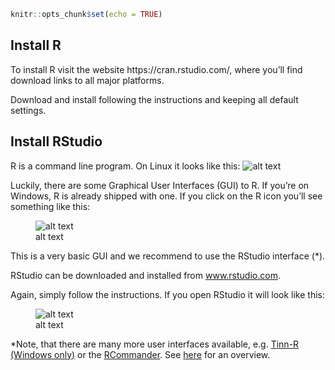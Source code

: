 ```r
knitr::opts_chunk$set(echo = TRUE)
```

## Install R 

To install R visit the website https://cran.rstudio.com/, where you'll find download links to all major platforms. 

Download and install following the instructions and keeping all default settings.


## Install RStudio

R is a command line program. On Linux it looks like this:
![alt text](../figures/rterminal.png)

Luckily, there are some Graphical User Interfaces (GUI) to R. 
If you're on Windows, R is already shipped with one.
If you click on the R icon you'll see something like this:

![alt text](https://upload.wikimedia.org/wikipedia/commons/thumb/9/94/Regression_cercle_coope_gruntz_GNU_R.png/800px-Regression_cercle_coope_gruntz_GNU_R.png)

This is a very basic GUI and we recommend to use the RStudio interface (*).

RStudio can be downloaded and installed from [www.rstudio.com](https://www.rstudio.com/products/RStudio/#Desktop).

Again, simply follow the instructions. 
If you open RStudio it will look like this:

![alt text](../figures/rstudio_basic.png)



*Note, that there are many more user interfaces available, e.g. [Tinn-R (Windows only)](http://www.sciviews.org/Tinn-R/) or the [RCommander](http://socserv.mcmaster.ca/jfox/Misc/Rcmdr/). See [here](http://www.sciviews.org/_rgui/) for an overview.
